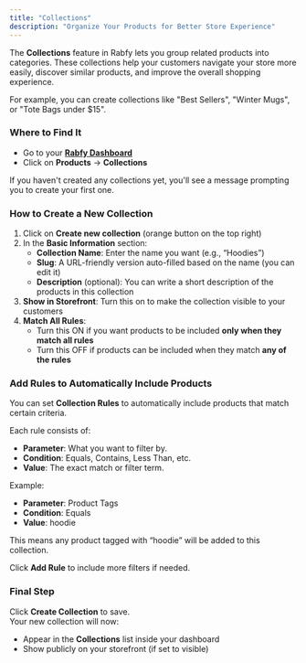 ```yaml
---
title: "Collections"
description: "Organize Your Products for Better Store Experience"
---
```


The **Collections** feature in Rabfy lets you group related products into categories. These collections help your customers navigate your store more easily, discover similar products, and improve the overall shopping experience.

For example, you can create collections like "Best Sellers", "Winter Mugs", or "Tote Bags under \$15".

### Where to Find It

- Go to your [**Rabfy Dashboard**](https://dashboard.rabfy.com/)
- Click on **Products** → **Collections**

If you haven't created any collections yet, you'll see a message prompting you to create your first one.

### How to Create a New Collection

1. Click on **Create new collection** (orange button on the top right)
2. In the **Basic Information** section:
   - **Collection Name**: Enter the name you want (e.g., “Hoodies”)
   - **Slug**: A URL-friendly version auto-filled based on the name (you can edit it)
   - **Description** (optional): You can write a short description of the products in this collection
3. **Show in Storefront**: Turn this on to make the collection visible to your customers
4. **Match All Rules**:
   - Turn this ON if you want products to be included **only when they match all rules**
   - Turn this OFF if products can be included when they match **any of the rules**

### Add Rules to Automatically Include Products

You can set **Collection Rules** to automatically include products that match certain criteria.

Each rule consists of:

- **Parameter**: What you want to filter by.
- **Condition**: Equals, Contains, Less Than, etc.
- **Value**: The exact match or filter term.

Example:

- **Parameter**: Product Tags
- **Condition**: Equals
- **Value**: hoodie

This means any product tagged with “hoodie” will be added to this collection.

Click **Add Rule** to include more filters if needed.

### Final Step

Click **Create Collection** to save.\
Your new collection will now:

- Appear in the **Collections** list inside your dashboard
- Show publicly on your storefront (if set to visible)